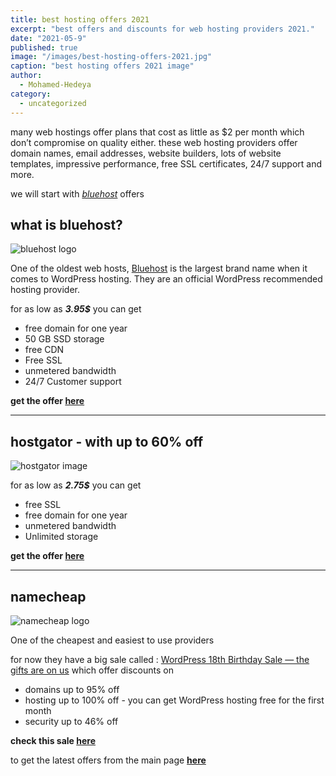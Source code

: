 ```yaml
---
title: best hosting offers 2021
excerpt: "best offers and discounts for web hosting providers 2021."
date: "2021-05-9"
published: true
image: "/images/best-hosting-offers-2021.jpg"
caption: "best hosting offers 2021 image"
author:
  - Mohamed-Hedeya
category:
  - uncategorized
---
```


many web hostings offer plans that cost as little as $2 per month which don’t compromise on quality either.
these web hosting providers offer domain names, email addresses, website builders, lots of website templates, impressive performance, free SSL certificates, 24/7 support and more.

we will start with _[bluehost](https://www.bluehost.com/track/q65/)_ offers

## what is bluehost?

![bluehost logo](/images/bluehost-logo.png)

One of the oldest web hosts, [Bluehost](https://www.bluehost.com/track/q65/) is the largest brand name when it comes to WordPress hosting. They are an official WordPress recommended hosting provider.

for as low as **_3.95$_** you can get

- free domain for one year
- 50 GB SSD storage
- free CDN
- Free SSL
- unmetered bandwidth
- 24/7 Customer support

**get the offer [here](https://www.bluehost.com/track/q65/ "bluehost offers")**

---

## hostgator - with up to 60% off

![hostgator image](/images/hostgator-logo.png)

for as low as **_2.75$_** you can get

- free SSL
- free domain for one year
- unmetered bandwidth
- Unlimited storage

**get the offer [here](https://partners.hostgator.com/LJQNM "hostgator offers")**

---

## namecheap

![namecheap logo](/images/namecheap-logo.png)

One of the cheapest and easiest to use providers

for now they have a big sale called : [WordPress 18th Birthday Sale — the gifts are on us](https://namecheap.pxf.io/c/2537291/1060260/5618)
which offer discounts on

- domains up to 95% off
- hosting up to 100% off - you can get WordPress hosting free for the first month
- security up to 46% off

**check this sale [here](https://namecheap.pxf.io/c/2537291/1060260/5618 "namecheap offers")**

to get the latest offers from the main page **[here](https://namecheap.pxf.io/bL6L6 "namecheap offers")**
